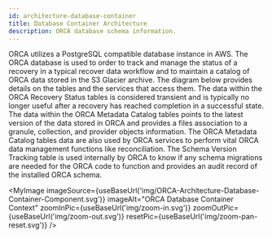```yaml
---
id: architecture-database-container
title: Database Container Architecture
description: ORCA database schema information.
---
```



ORCA utilizes a PostgreSQL compatible database instance in AWS. The ORCA database
is used to order to track and manage the status of a recovery in a typical recover
data workflow and to maintain a catalog of ORCA data stored in the S3 Glacier
archive. The diagram below provides details on the tables and the services that
access them. The data within the ORCA Recovery Status tables is considered transient
and is typically no longer useful after a recovery has reached completion in a
successful state. The data within the ORCA Metadata Catalog tables points to the
latest version of the data stored in ORCA and provides a files association to a
granule, collection, and provider objects information. The ORCA Metadata Catalog
tables data are also used by ORCA services to perform vital ORCA data management
functions like reconciliation. The Schema Version Tracking table is used internally
by ORCA to know if any schema migrations are needed for the ORCA code to function
and provides an audit record of the installed ORCA schema.


<MyImage
    imageSource={useBaseUrl('img/ORCA-Architecture-Database-Container-Component.svg')}
    imageAlt="ORCA Database Container Context"
    zoomInPic={useBaseUrl('img/zoom-in.svg')}
    zoomOutPic={useBaseUrl('img/zoom-out.svg')}
    resetPic={useBaseUrl('img/zoom-pan-reset.svg')}
/>

